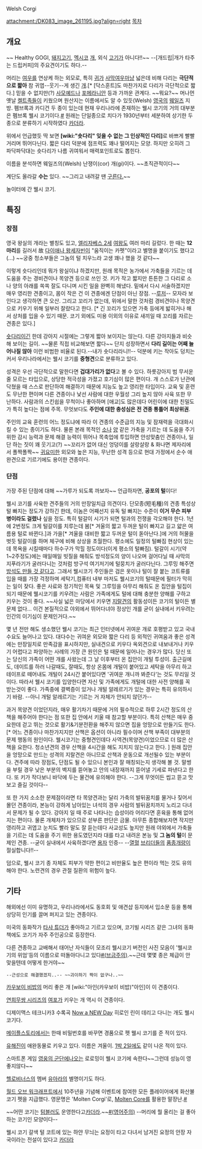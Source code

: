 Welsh Corgi

attachment:/DK083_image_261195.jpg?align=right [[목차]]

== 개요 ==
~~ Healthy GOGI, [[돼지고기]], [[멕시코]] [[개]], 외식 [[고기]]가 아니다!!~~
--[개드립|개가 타주는 드립커피]의 주요견이기도 하다.--

머리는 [[여우]]를 연상케 하는 외모로, 특히 [[귀]]가 [[사막여우]]마냥 넓은데 비해 다리는 '''극단적으로 짧아''' 참 귀엽--웃기--게 생긴 [[개]].[* [닥스훈트]도 마찬가지로 다리가 극단적으로 짧다.] 믿을 수 없지만(?) [[사모예드]]나 [[포메라니안]] 등과 가까운 관계다. ~~뭐요?~~ 머나먼 옛날 [[켈트족]]들이 키웠으며 원산지는 이름에서도 알 수 있듯(Welsh) [[영국]]의 [[웨일즈]] 지방. 펨브록과 카디건 두 종이 있는데 현재 우리나라에 존재하는 웰시 코기의 거의 대부분은 펨브록 웰시 코기이다.[http://blog.donga.com/kangsdogs/archives/11246 #] 원래는 단일종으로 치다가 1930년부터 세분하여 상기한 두 종으로 분류하기 시작하였다 [[카더라]].

위에서 언급했듯 딱 보면 '''[wiki:"숏다리" 잊을 수 없는 그 인상적인 다리]'''로 바쁘게 빨빨거리며 뛰어다닌다. 짧은 다리 덕분에 점프력도 꽤나 떨어지는 모양. 하지만 오히려 그 파닥파닥대는 숏다리가 나름 귀여워서 매력포인트로도 뽑힌다.

이름을 분석하면 웨일즈의(Welsh) 난쟁이(cor) 개(gi)이다. ~~초직관적이다~~

{{{#!html
<embed src="http://flvs.daum.net/flvPlayer.swf?vid=OVrzc85Fiz0$" allowscriptaccess="always" allowfullscreen="true" width="480" height="272"></embed></object>
}}}

계단도 올라갈 '''수는''' 있다. ~~그리고 내려갈 땐 [http://m1.daumcdn.net/uf/image/U01/ruliweb/5295DD383B052C001C 구른다.]~~

{{{#!html
<iframe width="560" height="315" src="//www.youtube.com/embed/LvqzubPZjHE" frameborder="0" allowfullscreen></iframe>}}}

놀이터에 간 웰시 코기.
== 특징 ==
=== 장점 ===

영국 왕실의 개라는 별칭도 있고, [[엘리자베스 2세]] [[여왕]]도 여러 마리 길렀다. 한 때는 '''12마리'''를 길러서 故 [[다이애나 스펜서|다이애나 왕세자빈]]이 "움직이는 카펫"이라고 별명을 붙이기도 했다고(...) ~~궁중 청소부들은 그놈의 털 치우느라 고생 꽤나 했을 것 같다~~

이렇게 숏다리인데 뭐가 왕실이냐 하겠지만, 원래 목적은 농가에서 가축들을 기르는 데 도움을 주는 경비견이나 목양견 등으로 쓰인 것. 키가 작고 짧지만 튼튼한 그 다리로 소나 양의 아래를 쏙쏙 잘도 다니며 시킨 일을 완벽히 해냈다. 밑에서 다시 서술하겠지만 매우 영리한 견종이고, 몸이 작은 건 이 견종에겐 단점이 아닌 장점. --[[루저]]-- 모자라 보인다고 생각하면 큰 오산. 그리고 꼬리가 없는데, 위에서 말한 것처럼 경비견이나 목양견으로 키우기 위해 일부러 잘랐다고 한다. [* 긴 꼬리가 있으면 가축 등에게 밟히거나 해서 상처를 입을 수 있기 때문. 코기 외에도 미용 이외의 이유로 새끼일 때 꼬리를 자르는 견종은 있다.]

[[숏다리]]이긴 한데 강아지 시절에는 그렇게 짧아 보이지는 않는다. 다른 강아지들과 비슷해 보이는 길이. ~~물론 직접 비교해보면 짧다~~ 단지 성장하면서 '''다리 길이는 어째 늘어나질 않아''' 이런 비범한 비율로 된다.--내가 숏다리라니!!-- 덕분에 키는 작아도 덩치는 커서 우리나라에서는 웰시 코기를 '''중형견'''으로 분류하고 있다.

성격은 우선 극단적으로 말한다면 '''겁대가리가 없다'''고 볼 수 있다. 하룻강아지 범 무서운 줄 모르는 타입으로, 상당한 적극성을 가졌고 호기심이 많은 편이다. 개 스스로가 난관에 닥쳤을 때 스스로 판단하여 해결하기 때문에 지능도 높고 영리한 타입이다. 교육 및 훈련도 무난한 편이며 다른 견종이나 낯선 사람에 대한 우월성 그리 높지 않아 사육 또한 무난하다. 사람과의 스킨쉽을 무척이나 좋아하며 [애교]도 많은데다 어린이에 대한 친밀도가 특히 높다는 점에 주목. 무엇보다도 '''주인에 대한 충성심은 전 견종 통틀어 최상위권'''.

주인의 교육 훈련의 어느 정도냐에 따라 이 견종의 수준급의 지능 및 잠재력을 극대화시킬 수 있는 종이기도 하다. 물론 본래 목적인 [[소]]나 [[양]] 같은 가축을 기르는 데 도움을 주기 위한 감시 능력과 문제 해결 능력이 뛰어나 목축업에 투입하면 안성맞춤인 견종이나, 일단 하는 짓이 꽤 웃기고(?) ~~꼬리가 없어 대신 엉덩이를 살랑살랑 & 화나면 제자리에서 폴짝폴짝~~ [[귀요미]]한 외모와 높은 지능, 무난한 성격 등으로 현대 가정에서 순수 애완견으로 기르기에도 용이한 견종이다.

=== 단점 ===
가장 주된 단점에 대해 ~~가루가 되도록 까보자~~ 언급하자면, '''공포의 털'''이다!

웰시 코기를 사육한 견주들의 거의 만장일치급 의견이다. 단모종(短毛種)의 견종 특성상 털 빠지는 정도가 강하긴 한데, 이놈은 어째선지 유독 털 빠지는 수준이 '''이거 무슨 피부병이라도 걸렸나''' 싶을 정도. 특히 털갈이 시기가 되면 털과의 전쟁을 각오해야 한다. 1년에 2번정도 크게 털갈이를 치루는데 봄[* 겨울의 짧고 두꺼운 털이 빠지고 길고 얇은 여름용 털로 바뀐다.]과 가을[* 겨울을 대비한 짧고 두꺼운 털이 돋아난다.]에 거의 허물을 벗듯 털갈이를 하며 체구에 비해 상상을 초월한다. 평소에도 일정의 털빠짐 현상이 있는데 목욕을 시킬때마다 하수구가 막힐 정도이다(이게 평소의 털빠짐). 털갈이 시기(약 1~2주정도)에는 매일매일 빗질을 해줘도 방석정도의 양이 나오며 걸어다닐 때 사막의 지푸라기가 굴러다니는 것처럼 방구석 여기저기에 털뭉치가 굴러다닌다. 그루밍 해주면 [http://blog.naver.com/PostThumbnailView.nhn?blogId=amber1020&logNo=130034029869&categoryNo=122&parentCategoryNo= 방석도 만들 것 같다고]. 그래서 웰시코기 주인들은 검은 옷이나 털이 잘 붙는 코트류를 입을 때를 가장 걱정하며 세탁기,컴퓨터 내부 마저도 웰시코기의 털때문에 필터가 막히는 일이 잦다.  좋은 사료와 정기적인 목욕 및 그루밍을 아무리 해줘도 온 집안을 털집이 되기 때문에 웰시코기를 키우려는 사람은 가족에게도 털에 대해 충분한 양해를 구하고 키우는 것이 좋다. ~~사실 넓은 마당에서 키우면 [[지랄견]]의 활동성이든 코기의 털이든 별 문제 없다... 이건 본질적으로 야외에서 뛰어다녀야 정상인 개를 굳이 실내에서 키우려는 인간의 이기심이 문제인거다.~~

몇 년 전만 해도 생소했던 웰시 코기는 최근 인터넷에서 귀여운 개로 호평받고 있고 국내 수요도 늘어나고 있다. 대다수는 귀여운 외모와 짧은 다리 등 외적인 귀여움과 좋은 성격에는 만장일치로 만족감을 표시하지만, 실내견으로 키우다 옥외견으로 내보내거나 키우기 어렵다고 파양하는 사례의 가장 큰 원인은 털 때문에 일어나는 경우가 많다. 당신 또는 당신의 가족이 어떤 개를 사왔는데 그 날 이후부터 온 집안이 개털 투성이. 출근길에도, 데이트를 하러 나갈때도, 잘때도, 항상 온몸에 개털이 붙어있고 세탁을 아무리 하고 테이프로 떼어내도 개털이 24시간 붙어있다면 '귀여운 개니까 봐준다'는 것도 무리일 것이다. 따라서 웰시 코기를 입양한다면 자신 및 가족에게도 개털에 대한 사전 양해를 꼭 받는것이 좋다. 가족중에 결벽증이 있거나 개털 알레르기가 있는 경우는 특히 유의하시기 바람. --아니 개털 알레르기는 기르는 거 자체가 안되지 않던가--

과거 목양견 이었던지라, 매우 활기차기 때문에 거의 필수적으로 하루 2시간 정도의 산책을 해주어야 한다는 점 또한 집 안에서 키울 때 참고할 부분이다. 특히 산책은 매우 중요한데 걷고 뛰는 것으로 활기&기분전환을 해주지 않으면 집을 엉망으로 만들기도 한다. [* 어느 견종이나 마찬가지지만 산책은 옵션이 아니라 필수이며 산책 부족이 대부분의 문제 행동의 원인이다. 웰시코기는 중형견인데다 사역견(목양견)이었으므로 더 많은 산책을 요한다. 청소년견의 경우 산책을 4시간을 해도 지치지 않는다고 한다. ] 원래 집안을 엉망으로 만드는 성격의 지랄견은 아니므로 산책과 운동으로 개선될수 있는 부분이다. 견주에 따라 장점도, 단점도 될 수 있으니 본인과 잘 매칭되는지 생각해 볼 것. 말썽을 부릴 경우 낮은 부분의 벽지를 뜯어놓고 안의 내장재까지 뜯어낼 기세로 파낸다고 한다. 또 키가 작다보니 바닥에 두는 물건에 유의해야 한다. --그게 무엇이든 씹고 뜯고 맛보고 즐길 것이다--

또 한 가지 소소한 문제점이라면 타 목양견과는 달리 가축의 발뒤꿈치를 물거나 짖어서 몰던 견종이라, 본능이 강하게 남아있는 녀석의 경우 사람의 발뒤꿈치까지 노리고 다녀서 문제가 될 수 있다. 강아지 일 때 주로 나타나는 습성이라 어리다면 훈육을 통해 없어지는 편이다. 물론 개체차가 있으므로 섣부른 판단은 금물. 아무튼 종합해보자면 작지만 영리하고 귀엽고 눈치도 빨라 말도 잘 듣는데다 사교성도 높지만 원래 야외에서 가축들을 기르는 데 도움을 주기 위한 용도였던지라 대를 타고 내려온 본능 및 '''그 놈의 털'''이 문제인 견종. --굳이 실내에서 사육하겠다면 [[용자]] 인증-- --[[열혈]] [[브리더]]들의 [[품종]]개량이 절실합니다!!--

덤으로, 웰시 코기 종 자체도 피부가 약한 편이고 비만율도 높은 편이라 먹는 것도 유의해야 한다. 노련견의 경우 관절 질환의 위험이 높다. 
== 기타 ==
해외에선 이미 유명하고, 우리나라에서도 동호회 및 애견샵 등지에서 입소문 등을 통해 상당히 인기를 끌며 퍼지고 있는 견종이다.

미국의 동화작가 [[타샤 튜더]]가 좋아하고 기르고 있으며, 코기빌 시리즈 같은 그녀의 동화책에도 코기가 자주 주인공으로 등장한다.

다른 견종하고 교배해서 태어난 자식들이 모조리 웰시코기 버전인 사진 모음이 '웰시코기의 위엄'등의 이름으로 떠돌아다니고 있다[http://bbs2.ruliweb.daum.net/gaia/do/ruliweb/default/community/325/read?bbsId=G005&articleId=19215757&itemId=143 #(브금주의)].~~근데 몇몇 종은 체급이 안 맞을텐데 어떻게 한거야~~
 --근성으로 해결했겠지..-- ~~괴이하기 짝이 없구나..~~

[[카우보이 비밥]]의 머리 좋은 개 [wiki:"아인(카우보이 비밥)"아인]이 이 견종이다.

[[연희무쌍 시리즈]]의 [[여포]]가 키우는 개 역시 이 견종이다.

디제이맥스 테크니카3 수록곡 [[Now a NEW Day]] 히로인 린이 데리고 다니는 개도 웰시 코기다.

[[메이플스토리]]에서는 한때 비밀번호를 바꾸면 경품으로 펫 웰시 코기를 준 적이 있다.

[[유해진]]이 애완동물로 키우고 있다. 이름은 겨울이. [[1박 2일]]에도 같이 나온 적이 있다.

스마트폰 게임 [[영웅의 군단]]에나오는 로로밍이 웰시 코기에 속한다~~그런데 성능이 영좋지않다~~

[[헬로비너스]]의 멤버 [[유아라]]의 별명이기도 하다.

[[월드 오브 워크래프트]]에서 10주년을 기념해 이벤트에 참여한 모든 플레이어에게 화산불 코기 펫을 지급했다. 영문명은 'Molten Corgi'로, [[화산심장부|Molten Core]]를 활용한 말장난.[http://kr.battle.net/wow/ko/blog/15107686/ #] 

~~어떤 코기는 [[텀블러]]도 운영한다고[[카더라]].~~[http://thingsonhazelshead.tumblr.com/ #(영어주의)] --머리에 뭘 올리는 걸 좋아하는 코기인 모양이다--

웰시 코기 갈색 털 코트에 있는 하얀 무늬는 요정이 타고 다녀서 남겨진 요정의 안장 자국이라는 전설이 있다고 [[카더라]]
